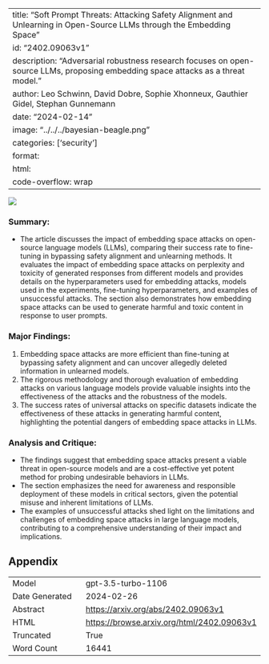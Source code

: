 
---
title: "Soft Prompt Threats: Attacking Safety Alignment and Unlearning in Open-Source LLMs through the Embedding Space"
id: "2402.09063v1"
description: "Adversarial robustness research focuses on open-source LLMs, proposing embedding space attacks as a threat model."
author: Leo Schwinn, David Dobre, Sophie Xhonneux, Gauthier Gidel, Stephan Gunnemann
date: "2024-02-14"
image: "../../../bayesian-beagle.png"
categories: ['security']
format:
  html:
    code-overflow: wrap
---

![](../../../bayesian-beagle.png)

### Summary:
- The article discusses the impact of embedding space attacks on open-source language models (LLMs), comparing their success rate to fine-tuning in bypassing safety alignment and unlearning methods. It evaluates the impact of embedding space attacks on perplexity and toxicity of generated responses from different models and provides details on the hyperparameters used for embedding attacks, models used in the experiments, fine-tuning hyperparameters, and examples of unsuccessful attacks. The section also demonstrates how embedding space attacks can be used to generate harmful and toxic content in response to user prompts.

### Major Findings:
1. Embedding space attacks are more efficient than fine-tuning at bypassing safety alignment and can uncover allegedly deleted information in unlearned models.
2. The rigorous methodology and thorough evaluation of embedding attacks on various language models provide valuable insights into the effectiveness of the attacks and the robustness of the models.
3. The success rates of universal attacks on specific datasets indicate the effectiveness of these attacks in generating harmful content, highlighting the potential dangers of embedding space attacks in LLMs.

### Analysis and Critique:
- The findings suggest that embedding space attacks present a viable threat in open-source models and are a cost-effective yet potent method for probing undesirable behaviors in LLMs.
- The section emphasizes the need for awareness and responsible deployment of these models in critical sectors, given the potential misuse and inherent limitations of LLMs.
- The examples of unsuccessful attacks shed light on the limitations and challenges of embedding space attacks in large language models, contributing to a comprehensive understanding of their impact and implications.

## Appendix

|          |          |
|----------|----------|
| Model     | gpt-3.5-turbo-1106       |
| Date Generated     | 2024-02-26       |
| Abstract | [https://arxiv.org/abs/2402.09063v1](https://arxiv.org/abs/2402.09063v1)        |
| HTML     | [https://browse.arxiv.org/html/2402.09063v1](https://browse.arxiv.org/html/2402.09063v1)       |
| Truncated       | True       |
| Word Count       | 16441       |